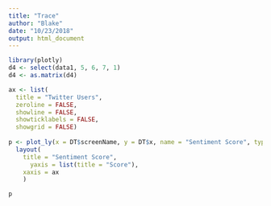 ```yaml
---
title: "Trace"
author: "Blake"
date: "10/23/2018"
output: html_document
---
```


```r
library(plotly)
d4 <- select(data1, 5, 6, 7, 1)
d4 <- as.matrix(d4)

ax <- list(
  title = "Twitter Users",
  zeroline = FALSE,
  showline = FALSE,
  showticklabels = FALSE,
  showgrid = FALSE)
  
p <- plot_ly(x = DT$screenName, y = DT$x, name = "Sentiment Score", type = "bar")  %>%
  layout(
    title = "Sentiment Score",
      yaxis = list(title = "Score"),
    xaxis = ax
    )

p 
```

